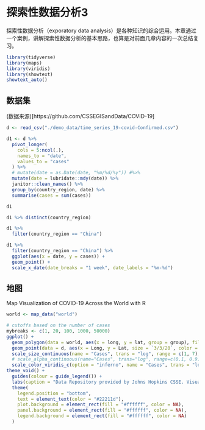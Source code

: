 # 探索性数据分析3 {#eda03}

探索性数据分析（exporatory data analysis）是各种知识的综合运用。本章通过一个案例，讲解探索性数据分析的基本思路，也算是对前面几章内容的一次总结复习。








```r
library(tidyverse)
library(maps)
library(viridis)
library(showtext)
showtext_auto()
```


## 数据集

(数据来源)[https://github.com/CSSEGISandData/COVID-19]



```r
d <- read_csv("./demo_data/time_series_19-covid-Confirmed.csv") 
```

```r
d1 <- d %>%
  pivot_longer(
    cols = 5:ncol(.),
    names_to = "date",
    values_to = "cases"
  ) %>%
  # mutate(date = as.Date(date, "%m/%d/%y")) #%>%
  mutate(date = lubridate::mdy(date)) %>%
  janitor::clean_names() %>%
  group_by(country_region, date) %>%
  summarise(cases = sum(cases))

d1
```

```r
d1 %>% distinct(country_region)
```

```r
d1 %>%
  filter(country_region == "China")

d1 %>%
  filter(country_region == "China") %>%
  ggplot(aes(x = date, y = cases)) +
  geom_point() +
  scale_x_date(date_breaks = "1 week", date_labels = "%m-%d")
```


## 地图 

Map Visualization of COVID-19 Across the World with R
```r
world <- map_data("world")

# cutoffs based on the number of cases
mybreaks <- c(1, 20, 100, 1000, 50000)
ggplot() +
  geom_polygon(data = world, aes(x = long, y = lat, group = group), fill = "grey", alpha = 0.3) +
  geom_point(data = d, aes(x = Long, y = Lat, size = `3/3/20`, color = `3/3/20`), stroke = F, alpha = 0.7) +
  scale_size_continuous(name = "Cases", trans = "log", range = c(1, 7), breaks = mybreaks, labels = c("1-19", "20-99", "100-999", "1,000-49,999", "50,000+")) +
  # scale_alpha_continuous(name="Cases", trans="log", range=c(0.1, 0.9),breaks=mybreaks) +
  scale_color_viridis_c(option = "inferno", name = "Cases", trans = "log", breaks = mybreaks, labels = c("1-19", "20-99", "100-999", "1,000-49,999", "50,000+")) +
theme_void() +
  guides(colour = guide_legend()) +
  labs(caption = "Data Repository provided by Johns Hopkins CSSE. Visualization by DataScience+ ") +
  theme(
    legend.position = "bottom",
    text = element_text(color = "#22211d"),
    plot.background = element_rect(fill = "#ffffff", color = NA),
    panel.background = element_rect(fill = "#ffffff", color = NA),
    legend.background = element_rect(fill = "#ffffff", color = NA)
  )
```
